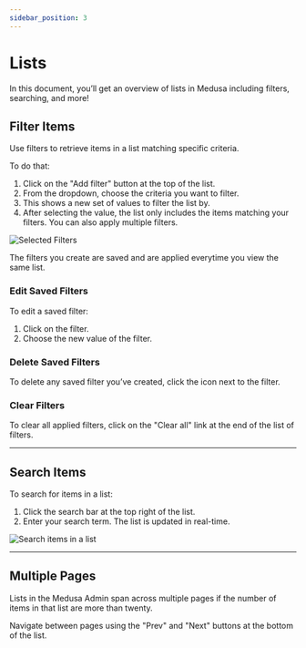 ```yaml
---
sidebar_position: 3
---
```



# Lists

In this document, you’ll get an overview of lists in Medusa including filters, searching, and more!

## Filter Items

Use filters to retrieve items in a list matching specific criteria.

<!-- TODO check if the next section still applies -->

<!-- ### Quick Filters

On a table with a list of items, you’ll find quick filters at the top of the list.

You can click on one of these filters to quickly apply it to the list of items.

![Quick filters for lists](https://res.cloudinary.com/dza7lstvk/image/upload/v1667998663/Medusa%20Docs/User%20Guide/eVwD0JP_ukor4r.png) -->

To do that:

1. Click on the "Add filter" button at the top of the list.
2. From the dropdown, choose the criteria you want to filter.
3. This shows a new set of values to filter the list by.
4. After selecting the value, the list only includes the items matching your filters. You can also apply multiple filters.

![Selected Filters](https://res.cloudinary.com/dza7lstvk/image/upload/v1710230676/User%20Guide/Screenshot_2024-03-12_at_10.04.20_AM_rz4xnn.png)

The filters you create are saved and are applied everytime you view the same list.

### Edit Saved Filters

To edit a saved filter:

1. Click on the filter.
2. Choose the new value of the filter.

### Delete Saved Filters

To delete any saved filter you’ve created, click the <InlineIcon Icon={XMark} alt="X" /> icon next to the filter.

### Clear Filters

To clear all applied filters, click on the "Clear all" link at the end of the list of filters.

---

## Search Items

To search for items in a list:

1. Click the search bar at the top right of the list.
2. Enter your search term. The list is updated in real-time.

![Search items in a list](https://res.cloudinary.com/dza7lstvk/image/upload/v1710233000/User%20Guide/Screenshot_2024-03-12_at_10.43.09_AM_upv15y.png)

---

## Multiple Pages

Lists in the Medusa Admin span across multiple pages if the number of items in that list are more than twenty. 

Navigate between pages using the "Prev" and "Next" buttons at the bottom of the list.